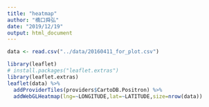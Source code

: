 ---
title: "heatmap"
author: "橋口舜弘"
date: "2019/12/19"
output: html_document
---

```{r}
data <- read.csv("../data/20160411_for_plot.csv")

library(leaflet)
# install.packages("leaflet.extras")
library(leaflet.extras)
leaflet(data) %>%
  addProviderTiles(providers$CartoDB.Positron) %>%
  addWebGLHeatmap(lng=~LONGITUDE,lat=~LATITUDE,size=nrow(data))
```

